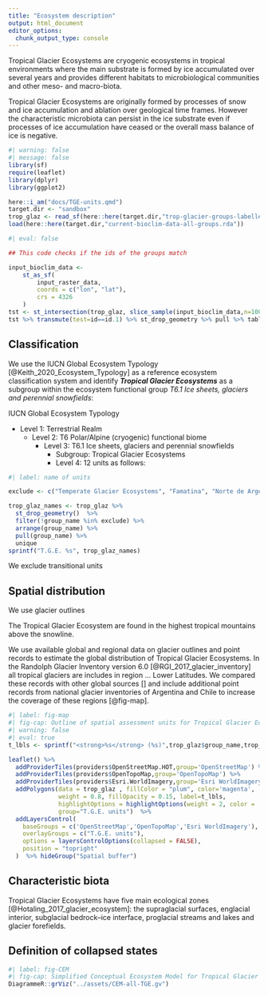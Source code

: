 ```yaml
---
title: "Ecosystem description"
output: html_document
editor_options: 
  chunk_output_type: console
---
```


Tropical Glacier Ecosystems are cryogenic ecosystems in tropical environments where the main substrate is formed by ice accumulated over several years and provides different habitats to microbiological communities and other meso- and macro-biota.

Tropical Glacier Ecosystems are originally formed by processes of snow and ice accumulation and ablation over geological time frames. However the characteristic microbiota can persist in the ice substrate even if processes of ice accumulation have ceased or the overall mass balance of ice is negative.

```r
#| warning: false
#| message: false
library(sf)
require(leaflet)
library(dplyr)
library(ggplot2)

here::i_am("docs/TGE-units.qmd")
target.dir <- "sandbox"
trop_glaz <- read_sf(here::here(target.dir,"trop-glacier-groups-labelled.gpkg"))
load(here::here(target.dir,"current-bioclim-data-all-groups.rda"))
```

```r
#| eval: false

## This code checks if the ids of the groups match

input_bioclim_data <-
    st_as_sf(
        input_raster_data, 
        coords = c("lon", "lat"), 
        crs = 4326
    )
tst <- st_intersection(trop_glaz, slice_sample(input_bioclim_data,n=100)) 
tst %>% transmute(test=id==id.1) %>% st_drop_geometry %>% pull %>% table
```



## Classification

We use the IUCN Global Ecosystem Typology [@Keith_2020_Ecosystem_Typology] as a reference ecosystem classification system and identify ***Tropical Glacier Ecosystems*** as a subgroup within the ecosystem functional group _T6.1 Ice sheets, glaciers and perennial snowfields_:

IUCN Global Ecosystem Typology

- Level 1: Terrestrial Realm
  - Level 2: T6 Polar/Alpine (cryogenic) functional biome
    - Level 3: T6.1 Ice sheets, glaciers and perennial snowfields
      - Subgroup: Tropical Glacier Ecosystems
      - Level 4: 12 units as follows:

```r
#| label: name of units

exclude <- c("Temperate Glacier Ecosystems", "Famatina", "Norte de Argentina", "Zona Volcanica Central")

trop_glaz_names <- trop_glaz %>% 
  st_drop_geometry()  %>% 
  filter(!group_name %in% exclude) %>%
  arrange(group_name) %>%
  pull(group_name) %>%
  unique 
sprintf("T.G.E. %s", trop_glaz_names)
```

We exclude transitional units

## Spatial distribution

We use glacier outlines

The Tropical Glacier Ecosystem are found in the highest tropical mountains above the snowline. 

We use available global and regional data on glacier outlines and point records to estimate the global distribution of Tropical Glacier Ecosystems. In the Randolph Glacier Inventory version 6.0 [@RGI_2017_glacier_inventory] all tropical glaciers are includes in region ... Lower Latitudes. We compared these records with other global sources [] and include additional point records from national glacier inventories of Argentina and Chile to increase the coverage of these regions [@fig-map]. 

```r
#| label: fig-map
#| fig-cap: Outline of spatial assessment units for Tropical Glacier Ecosystems. Each assessment unit consist of one or more spatial clusters (polygons), and each cluster includes a buffer of 25km around the glacier outlines. 
#| warning: false
#| eval: true
t_lbls <- sprintf("<strong>%s</strong> (%s)",trop_glaz$group_name,trop_glaz$id) %>% lapply(htmltools::HTML)

leaflet() %>%
  addProviderTiles(providers$OpenStreetMap.HOT,group='OpenStreetMap') %>%
  addProviderTiles(providers$OpenTopoMap,group='OpenTopoMap') %>%
  addProviderTiles(providers$Esri.WorldImagery,group='Esri WorldImagery') %>%
  addPolygons(data = trop_glaz , fillColor = "plum", color='magenta',
              weight = 0.8, fillOpacity = 0.15, label=t_lbls,
              highlightOptions = highlightOptions(weight = 2, color = 'orange'),
              group="T.G.E. units")  %>%
  addLayersControl(
    baseGroups = c('OpenStreetMap','OpenTopoMap','Esri WorldImagery'),
    overlayGroups = c("T.G.E. units"),
    options = layersControlOptions(collapsed = FALSE),
    position = "topright"
  )  %>% hideGroup("Spatial buffer")
```

## Characteristic biota

Tropical Glacier Ecosystems have five main ecological zones [@Hotaling_2017_glacier_ecosystem]: the supraglacial surfaces, englacial interior, subglacial bedrock–ice interface, proglacial streams and lakes and glacier forefields. 

## Definition of collapsed states

```r
#| label: fig-CEM
#| fig-cap: Simplified Conceptual Ecosystem Model for Tropical Glacier Ecosystems
DiagrammeR::grViz("../assets/CEM-all-TGE.gv")
```